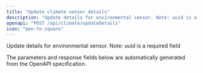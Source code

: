 ```yaml
---
title: "Update climate sensor details"
description: "Update details for environmental sensor. Note: uuid is a required field"
openapi: "POST /api/climate/updateDetails"
icon: "pen-to-square"
---
```


Update details for environmental sensor. Note: uuid is a required field

<Note>
The parameters and response fields below are automatically generated from the OpenAPI specification.
</Note>
